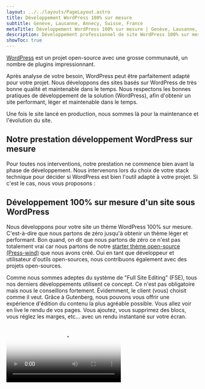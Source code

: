 ```yaml
---
layout: ../../layouts/PageLayout.astro
title: Développement WordPress 100% sur mesure
subtitle: Genève, Lausanne, Annecy, Suisse, France
metaTitle: Développement WordPress 100% sur mesure | Genève, Lausanne, Annecy
description: Développement professionnel de site WordPress 100% sur mesure, création de thèmes complets, création de blocs Gutenberg spécifiques, maintenance et mise à jour de votre site WordPress.
showToc: true
---
```




[WordPress](https://wordpress.org) est un projet open-source avec une grosse communauté, un nombre de plugins impressionnant.

Après analyse de votre besoin, WordPress peut être parfaitement adapté pour votre projet.
Nous développons des sites basés sur WordPress de très bonne qualité et maintenable dans le temps.
Nous respectons les bonnes pratiques de développement de la solution (WordPress), afin d'obtenir un site performant, léger et maintenable dans le temps.

Une fois le site lancé en production, nous sommes là pour la maintenance et l'évolution du site.

## Notre prestation développement WordPress sur mesure

Pour toutes nos interventions, notre prestation ne commence bien avant la phase de développement. Nous intervenons lors du choix de votre stack technique pour décider si WordPress est bien l'outil adapté à votre projet.
Si c'est le cas, nous vous proposons :

## Développement 100% sur mesure d'un site sous WordPress

Nous développons pour votre site un thème WordPress 100% sur mesure. C'est-à-dire que nous partons de zéro jusqu'à obtenir un thème léger et performant. Bon quand, on dit que nous partons de zéro ce n'est pas totalement vrai car nous partons de notre [starter thème open-source (Press-wind)](https://github.com/WP-Performance/press-wind) que nous avons créé. Oui en tant que développeur et utilisateur d'outils open-sources, nous contribuons également avec des projets open-sources.

Comme nous sommes adeptes du système de "Full Site Editing" (FSE), tous nos derniers développements utilisent ce concept. Ce n'est pas obligatoire mais nous le conseillons fortement. Évidemment, le client (vous) choisit comme il veut.
Grâce à Gutenberg, nous pouvons vous offrir une expérience d'édition du contenu la plus agréable possible. Vous allez voir en live le rendu de vos pages. Vous ajoutez, vous supprimez des blocs, vous réglez les marges, etc... avec un rendu instantané sur votre écran.

<Video src="/assets/admin-wordpress.mp4" poster={cover.src} />

## Développement de bloc Gutenberg

Un bloc Gutenberg est un élément que l'on peut utiliser dans l'éditeur Gutenberg. Il dispose généralement de paramètres pour modifier son apparence.
La plupart du temps, nous préférons utiliser le système de pattern. Qui est plus rapide et plus simple en terme de développement. Cependant, quand cela est nécessaire, ils nous arrivent de développer des blocs Gutenberg spécifiques au projet. Nous maîtrisons totalement le développement de blocs Gutenberg grâce à notre expérience/compétence en développement JavaScript.
La technologie utilisée pour les blocs Gutenberg repose sur JavaScript et le framework React pour la partie édition.

## Développement de plugins et de Widgets avancés pour WordPress

Les plugins font partie de l'écosystème WordPress. Cela permet d'étendre les possibilités du CMS.
Ils nous arrivent régulièrement de développer des plugins réutilisable ou spécifique au projet. Nous maîtrisons totalement cet aspect.
Et évidemment, régulièrement, nous créons des Widgets très spécifiques pour nos clients. Les widgets dont nous parlons sont des blocs interactifs (coté front) pour afficher de la data dans une page.
Par exemple, des calculateurs de sommeil, des listes de bien à louer, des comparateurs de produits, etc...

- [Widget WordPress pour afficher des produits selon un questionnaire](https://sleeps.fr/simulateur-matelas)
- [Widget WordPress pour calculer le temps de sommeil](https://sleeps.fr/sommeil/calculateur-de-sommeil/#widget-sleeps-calculator)

## Maintenance

Pour finir, nous proposons également la maintenance des sites développés sous WordPress.

Dans le cas, où nous avons développé le site, nous proposons de gérer la maintenance automatiquement car nous connaissons le code et la méthode.

Dans le cas où le site a été conçu par un autre prestataire, nous faisons un premier état des lieux afin de valider que nous pouvons gérer la maintenance.
Pour être totalement transparent, certains prestataires vendent des sites sans avoir les compétences en développement. Et les sites sont donc souvent un enchevêtrement de plugin et de mauvaise pratique.

[Maintenance WordPress](/services/maintenance-wordpress)


## Contactez-nous pour discuter de votre projet WordPress

<ContactForm client:visible/>

<br />
<br />
<br />